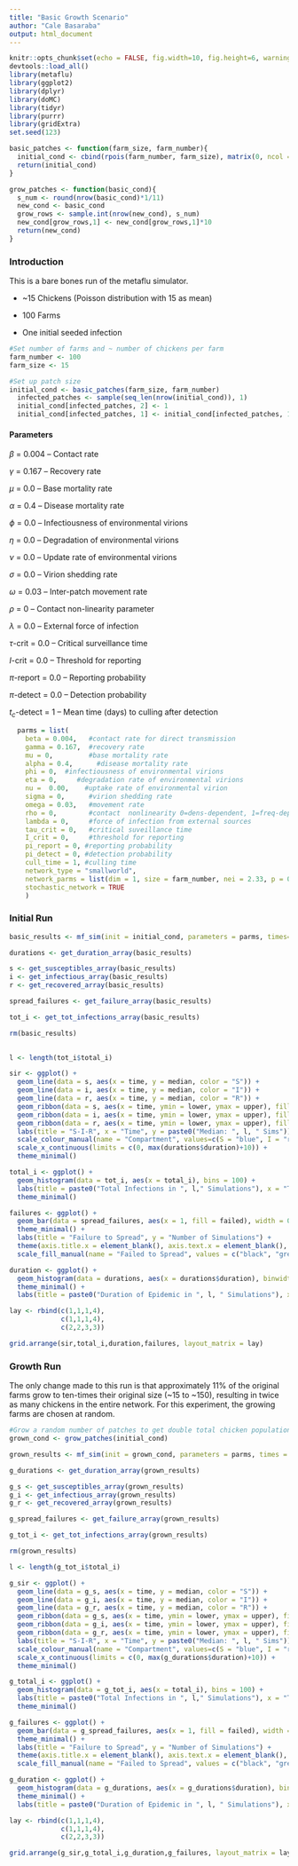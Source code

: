 ```yaml
---
title: "Basic Growth Scenario"
author: "Cale Basaraba"
output: html_document
---
```


```r
knitr::opts_chunk$set(echo = FALSE, fig.width=10, fig.height=6, warning = FALSE)
devtools::load_all()
library(metaflu)
library(ggplot2)
library(dplyr)
library(doMC)
library(tidyr)
library(purrr)
library(gridExtra)
set.seed(123)
```

```r

basic_patches <- function(farm_size, farm_number){
  initial_cond <- cbind(rpois(farm_number, farm_size), matrix(0, ncol = 4, nrow = farm_number))
  return(initial_cond)
}

grow_patches <- function(basic_cond){
  s_num <- round(nrow(basic_cond)*1/11)
  new_cond <- basic_cond
  grow_rows <- sample.int(nrow(new_cond), s_num)
  new_cond[grow_rows,1] <- new_cond[grow_rows,1]*10
  return(new_cond)
}

```

### Introduction
This is a bare bones run of the metaflu simulator. 

- ~15 Chickens (Poisson distribution with 15 as mean)

- 100 Farms

- One initial seeded infection


```r
#Set number of farms and ~ number of chickens per farm
farm_number <- 100
farm_size <- 15

#Set up patch size
initial_cond <- basic_patches(farm_size, farm_number)
  infected_patches <- sample(seq_len(nrow(initial_cond)), 1)
  initial_cond[infected_patches, 2] <- 1
  initial_cond[infected_patches, 1] <- initial_cond[infected_patches, 1] - 1

```

#### Parameters

$\beta$ = 0.004 -- Contact rate

$\gamma$ = 0.167 -- Recovery rate

$\mu$ = 0.0 -- Base mortality rate

$\alpha$ = 0.4 -- Disease mortality rate

$\phi$ = 0.0 -- Infectiousness of environmental virions

$\eta$ = 0.0 -- Degradation of environmental virions

$\nu$ = 0.0 -- Update rate of environmental virions

$\sigma$ = 0.0 -- Virion shedding rate

$\omega$ = 0.03 -- Inter-patch movement rate

$\rho$ = 0 -- Contact non-linearity parameter

$\lambda$ = 0.0 -- External force of infection

$\tau$-crit = 0.0 -- Critical surveillance time

$I$-crit = 0.0 -- Threshold for reporting

$\pi$-report = 0.0 -- Reporting probability

$\pi$-detect = 0.0 -- Detection probability

$t_c$-detect = 1  -- Mean time (days) to culling after detection

```r
  parms = list(
    beta = 0.004,   #contact rate for direct transmission
    gamma = 0.167,  #recovery rate
    mu = 0,         #base mortality rate
    alpha = 0.4,      #disease mortality rate
    phi = 0,  #infectiousness of environmental virions
    eta = 0,     #degradation rate of environmental virions
    nu =  0.00,    #uptake rate of environmental virion
    sigma = 0,      #virion shedding rate
    omega = 0.03,   #movement rate
    rho = 0,        #contact  nonlinearity 0=dens-dependent, 1=freq-dependent
    lambda = 0,     #force of infection from external sources
    tau_crit = 0,   #critical suveillance time
    I_crit = 0,     #threshold for reporting
    pi_report = 0, #reporting probability
    pi_detect = 0, #detection probability
    cull_time = 1, #culling time
    network_type = "smallworld",
    network_parms = list(dim = 1, size = farm_number, nei = 2.33, p = 0.0596, multiple = FALSE, loops = FALSE),
    stochastic_network = TRUE
    )
```

### Initial Run

```r
basic_results <- mf_sim(init = initial_cond, parameters = parms, times=0:365, n_sims = 1000)

durations <- get_duration_array(basic_results)

s <- get_susceptibles_array(basic_results)
i <- get_infectious_array(basic_results)
r <- get_recovered_array(basic_results)

spread_failures <- get_failure_array(basic_results)

tot_i <- get_tot_infections_array(basic_results)

rm(basic_results)
  
```

```r
l <- length(tot_i$total_i)

sir <- ggplot() +
  geom_line(data = s, aes(x = time, y = median, color = "S")) +
  geom_line(data = i, aes(x = time, y = median, color = "I")) +
  geom_line(data = r, aes(x = time, y = median, color = "R")) +
  geom_ribbon(data = s, aes(x = time, ymin = lower, ymax = upper), fill = "blue", alpha = 0.2) +
  geom_ribbon(data = i, aes(x = time, ymin = lower, ymax = upper), fill = "red", alpha = 0.2) +
  geom_ribbon(data = r, aes(x = time, ymin = lower, ymax = upper), fill = "green", alpha = 0.2) +
  labs(title = "S-I-R", x = "Time", y = paste0("Median: ", l, " Sims")) +
  scale_colour_manual(name = "Compartment", values=c(S = "blue", I = "red", R = "green")) +
  scale_x_continuous(limits = c(0, max(durations$duration)+10)) +
  theme_minimal()

total_i <- ggplot() +
  geom_histogram(data = tot_i, aes(x = total_i), bins = 100) +
  labs(title = paste0("Total Infections in ", l," Simulations"), x = "Total Infections", y = "Number of Simulations") +
  theme_minimal()

failures <- ggplot() +
  geom_bar(data = spread_failures, aes(x = 1, fill = failed), width = 0.1) +
  theme_minimal() +
  labs(title = "Failure to Spread", y = "Number of Simulations") +
  theme(axis.title.x = element_blank(), axis.text.x = element_blank(), axis.ticks.x = element_blank()) +
  scale_fill_manual(name = "Failed to Spread", values = c("black", "grey")) 

duration <- ggplot() +
  geom_histogram(data = durations, aes(x = durations$duration), binwidth = 0.5) +
  theme_minimal() +
  labs(title = paste0("Duration of Epidemic in ", l, " Simulations"), x = "Duration in Days", y = "Number of Simulations")

lay <- rbind(c(1,1,1,4),
             c(1,1,1,4),
             c(2,2,3,3))

grid.arrange(sir,total_i,duration,failures, layout_matrix = lay)
```

### Growth Run

The only change made to this run is that approximately 11% of the original farms grow to ten-times their original size (~15 to ~150), resulting in twice as many chickens in the entire network. For this experiment, the growing farms are chosen at random.

```r
#Grow a random number of patches to get double total chicken population
grown_cond <- grow_patches(initial_cond)

grown_results <- mf_sim(init = grown_cond, parameters = parms, times = 0:365, n_sims = 1000)

g_durations <- get_duration_array(grown_results)

g_s <- get_susceptibles_array(grown_results)
g_i <- get_infectious_array(grown_results)
g_r <- get_recovered_array(grown_results)

g_spread_failures <- get_failure_array(grown_results)

g_tot_i <- get_tot_infections_array(grown_results)

rm(grown_results)

```

```r
l <- length(g_tot_i$total_i)

g_sir <- ggplot() +
  geom_line(data = g_s, aes(x = time, y = median, color = "S")) +
  geom_line(data = g_i, aes(x = time, y = median, color = "I")) +
  geom_line(data = g_r, aes(x = time, y = median, color = "R")) +
  geom_ribbon(data = g_s, aes(x = time, ymin = lower, ymax = upper), fill = "blue", alpha = 0.2) +
  geom_ribbon(data = g_i, aes(x = time, ymin = lower, ymax = upper), fill = "red", alpha = 0.2) +
  geom_ribbon(data = g_r, aes(x = time, ymin = lower, ymax = upper), fill = "green", alpha = 0.2) +
  labs(title = "S-I-R", x = "Time", y = paste0("Median: ", l, " Sims")) +
  scale_colour_manual(name = "Compartment", values=c(S = "blue", I = "red", R = "green")) +
  scale_x_continuous(limits = c(0, max(g_durations$duration)+10)) +
  theme_minimal()

g_total_i <- ggplot() +
  geom_histogram(data = g_tot_i, aes(x = total_i), bins = 100) +
  labs(title = paste0("Total Infections in ", l," Simulations"), x = "Total Infections", y = "Number of Simulations") +
  theme_minimal()

g_failures <- ggplot() +
  geom_bar(data = g_spread_failures, aes(x = 1, fill = failed), width = 0.1) +
  theme_minimal() +
  labs(title = "Failure to Spread", y = "Number of Simulations") +
  theme(axis.title.x = element_blank(), axis.text.x = element_blank(), axis.ticks.x = element_blank()) +
  scale_fill_manual(name = "Failed to Spread", values = c("black", "grey")) 

g_duration <- ggplot() +
  geom_histogram(data = g_durations, aes(x = g_durations$duration), binwidth = 0.5) +
  theme_minimal() +
  labs(title = paste0("Duration of Epidemic in ", l, " Simulations"), x = "Duration in Days", y = "Number of Simulations")

lay <- rbind(c(1,1,1,4),
             c(1,1,1,4),
             c(2,2,3,3))

grid.arrange(g_sir,g_total_i,g_duration,g_failures, layout_matrix = lay)


```



